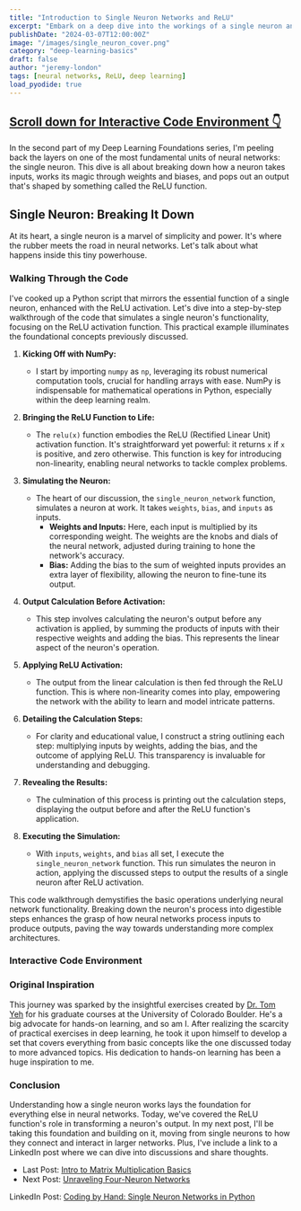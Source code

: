 ```yaml
---
title: "Introduction to Single Neuron Networks and ReLU"
excerpt: "Embark on a deep dive into the workings of a single neuron and the ReLU function, foundational concepts in neural network design."
publishDate: "2024-03-07T12:00:00Z"
image: "/images/single_neuron_cover.png"
category: "deep-learning-basics"
draft: false
author: "jeremy-london"
tags: [neural networks, ReLU, deep learning]
load_pyodide: true
---
```



<h2>
  <a href="#interactive-code-environment" class="m-0 text-blue-100 dark:text-orange-400 no-underline bg-gradient-to-r from-blue-200 to-blue-100 dark:from-orange-800 dark:to-orange-900 bg-[length:0px_10px] bg-left-bottom bg-no-repeat transition-[background-size] duration-500 hover:bg-[length:100%_3px] group-hover:bg-[length:100%_10px]">
    <span>Scroll down for Interactive Code Environment 👇</span>
  </a>
</h2>

In the second part of my Deep Learning Foundations series, I'm peeling back the layers on one of the most fundamental units of neural networks: the single neuron. This dive is all about breaking down how a neuron takes inputs, works its magic through weights and biases, and pops out an output that's shaped by something called the ReLU function. 

## Single Neuron: Breaking It Down

At its heart, a single neuron is a marvel of simplicity and power. It's where the rubber meets the road in neural networks. Let's talk about what happens inside this tiny powerhouse. 

### Walking Through the Code

I've cooked up a Python script that mirrors the essential function of a single neuron, enhanced with the ReLU activation. Let's dive into a step-by-step walkthrough of the code that simulates a single neuron's functionality, focusing on the ReLU activation function. This practical example illuminates the foundational concepts previously discussed.

1. **Kicking Off with NumPy:**
   - I start by importing `numpy` as `np`, leveraging its robust numerical computation tools, crucial for handling arrays with ease. NumPy is indispensable for mathematical operations in Python, especially within the deep learning realm.

2. **Bringing the ReLU Function to Life:**
   - The `relu(x)` function embodies the ReLU (Rectified Linear Unit) activation function. It's straightforward yet powerful: it returns `x` if `x` is positive, and zero otherwise. This function is key for introducing non-linearity, enabling neural networks to tackle complex problems.

3. **Simulating the Neuron:**
   - The heart of our discussion, the `single_neuron_network` function, simulates a neuron at work. It takes `weights`, `bias`, and `inputs` as inputs.
     - **Weights and Inputs:** Here, each input is multiplied by its corresponding weight. The weights are the knobs and dials of the neural network, adjusted during training to hone the network's accuracy.
     - **Bias:** Adding the bias to the sum of weighted inputs provides an extra layer of flexibility, allowing the neuron to fine-tune its output.

4. **Output Calculation Before Activation:**
   - This step involves calculating the neuron's output before any activation is applied, by summing the products of inputs with their respective weights and adding the bias. This represents the linear aspect of the neuron's operation.

5. **Applying ReLU Activation:**
   - The output from the linear calculation is then fed through the ReLU function. This is where non-linearity comes into play, empowering the network with the ability to learn and model intricate patterns.

6. **Detailing the Calculation Steps:**
   - For clarity and educational value, I construct a string outlining each step: multiplying inputs by weights, adding the bias, and the outcome of applying ReLU. This transparency is invaluable for understanding and debugging.

7. **Revealing the Results:**
   - The culmination of this process is printing out the calculation steps, displaying the output before and after the ReLU function's application.

8. **Executing the Simulation:**
   - With `inputs`, `weights`, and `bias` all set, I execute the `single_neuron_network` function. This run simulates the neuron in action, applying the discussed steps to output the results of a single neuron after ReLU activation.

This code walkthrough demystifies the basic operations underlying neural network functionality. Breaking down the neuron's process into digestible steps enhances the grasp of how neural networks process inputs to produce outputs, paving the way towards understanding more complex architectures.

### Interactive Code Environment

<SingleNeuron client:only />
<PythonModule client:only filePath="examples/basics/single_neuron_relu.py"/>

### Original Inspiration
This journey was sparked by the insightful exercises created by [Dr. Tom Yeh](http://tomyeh.info) for his graduate courses at the University of Colorado Boulder. He's a big advocate for hands-on learning, and so am I. After realizing the scarcity of practical exercises in deep learning, he took it upon himself to develop a set that covers everything from basic concepts like the one discussed today to more advanced topics. His dedication to hands-on learning has been a huge inspiration to me.

### Conclusion
Understanding how a single neuron works lays the foundation for everything else in neural networks. Today, we've covered the ReLU function's role in transforming a neuron's output. In my next post, I'll be taking this foundation and building on it, moving from single neurons to how they connect and interact in larger networks. Plus, I've include a link to a LinkedIn post where we can dive into discussions and share thoughts.

- Last Post: [Intro to Matrix Multiplication Basics](/blog/deep-learning-basics-intro-to-matrix-multiplication)
- Next Post: [Unraveling Four-Neuron Networks](/blog/deep-learning-basics-exploring-four-neurons)

LinkedIn Post: [Coding by Hand: Single Neuron Networks in Python](https://lnkd.in/gD2SvQsu)
